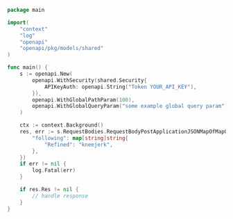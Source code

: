 ```go showLineNumbers copy filename="Request Body Post Application Json Map Of Map Of Primitive usage example"
package main

import(
	"context"
	"log"
	"openapi"
	"openapi/pkg/models/shared"
)

func main() {
    s := openapi.New(
        openapi.WithSecurity(shared.Security{
            APIKeyAuth: openapi.String("Token YOUR_API_KEY"),
        }),
        openapi.WithGlobalPathParam(100),
        openapi.WithGlobalQueryParam("some example global query param"),
    )

    ctx := context.Background()
    res, err := s.RequestBodies.RequestBodyPostApplicationJSONMapOfMapOfPrimitive(ctx, map[string]map[string]string{
        "following": map[string]string{
            "Refined": "kneejerk",
        },
    })
    if err != nil {
        log.Fatal(err)
    }

    if res.Res != nil {
        // handle response
    }
}
```
